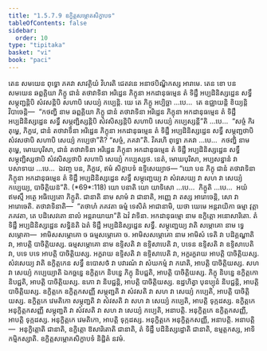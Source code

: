```yaml
---
title: "1.5.7.9 ឧក្ខិត្តសម្ភោគសិក្ខាបទ"
tableOfContents: false
sidebar:
  order: 10
type: "tipitaka"
basket: "vi"
book: "paci"
---
```



<DynamicBreadcrumb />

<Division number="423" book="paci">

<Paragraph number="1265" book="paci">
តេន សមយេន ពុទ្ធោ ភគវា សាវត្ថិយំ វិហរតិ ជេតវនេ អនាថបិណ្ឌិកស្ស អារាមេ. តេន ខោ បន សមយេន ឆព្ពគ្គិយា ភិក្ខូ ជានំ តថាវាទិនា អរិដ្ឋេន ភិក្ខុនា អកដានុធម្មេន តំ ទិដ្ឋឹ អប្បដិនិស្សដ្ឋេន សទ្ធឹ សម្ភុញ្ជន្តិបិ សំវសន្តិបិ សហាបិ សេយ្យំ កប្បេន្តិ.
</Paragraph>

<Paragraph number="1266" book="paci">
យេ តេ ភិក្ខូ អប្បិច្ឆា …បេ…  តេ ឧជ្ឈាយន្តិ ខិយ្យន្តិ វិបាចេន្តិ—  “កថញ្ហិ នាម ឆព្ពគ្គិយា ភិក្ខូ ជានំ តថាវាទិនា អរិដ្ឋេន ភិក្ខុនា អកដានុធម្មេន តំ ទិដ្ឋឹ អប្បដិនិស្សដ្ឋេន សទ្ធឹ សម្ភុញ្ជិស្សន្តិបិ សំវសិស្សន្តិបិ សហាបិ សេយ្យំ កប្បេស្សន្តី”តិ …បេ…  “សច្ចំ កិរ តុម្ហេ, ភិក្ខវេ, ជានំ តថាវាទិនា អរិដ្ឋេន ភិក្ខុនា អកដានុធម្មេន តំ ទិដ្ឋឹ អប្បដិនិស្សដ្ឋេន សទ្ធឹ សម្ភុញ្ជថាបិ សំវសថាបិ សហាបិ សេយ្យំ កប្បេថា”តិ? “សច្ចំ, ភគវា”តិ. វិគរហិ ពុទ្ធោ ភគវា …បេ…  កថញ្ហិ នាម តុម្ហេ, មោឃបុរិសា, ជានំ តថាវាទិនា អរិដ្ឋេន ភិក្ខុនា អកដានុធម្មេន តំ ទិដ្ឋឹ អប្បដិនិស្សដ្ឋេន សទ្ធឹ សម្ភុញ្ជិស្សថាបិ សំវសិស្សថាបិ សហាបិ សេយ្យំ កប្បេស្សថ. នេតំ, មោឃបុរិសា, អប្បសន្នានំ វា បសាទាយ …បេ…  ឯវញ្ច បន, ភិក្ខវេ, ឥមំ សិក្ខាបទំ ឧទ្ទិសេយ្យាថ—
</Paragraph>

</Division>
<Division number="424" book="paci">

<Paragraph number="1267" book="paci">
<Emphasis>“យោ បន ភិក្ខុ ជានំ តថាវាទិនា ភិក្ខុនា អកដានុធម្មេន តំ ទិដ្ឋឹ អប្បដិនិស្សដ្ឋេន សទ្ធឹ សម្ភុញ្ជេយ្យ វា សំវសេយ្យ វា សហ វា សេយ្យំ កប្បេយ្យ, បាចិត្តិយន៑”</Emphasis>តិ. (*69*:<Emphasis>118</Emphasis>)
</Paragraph>

</Division>
<Division number="425" book="paci">

<Paragraph number="1268" book="paci">
<Emphasis>យោ បនា</Emphasis>តិ យោ យាទិសោ …បេ…  <Emphasis>ភិក្ខូ</Emphasis>តិ …បេ…  អយំ ឥមស្មឹ អត្ថេ អធិប្បេតោ ភិក្ខូតិ.
</Paragraph>

<Paragraph number="1269" book="paci">
<Emphasis>ជានាតិ</Emphasis> នាម សាមំ វា ជានាតិ, អញ្ញេ វា តស្ស អារោចេន្តិ, សោ វា អារោចេតិ.
</Paragraph>

<Paragraph number="1270" book="paci">
<Emphasis>តថាវាទិនា</Emphasis>តិ—  “តថាហំ ភគវតា ធម្មំ ទេសិតំ អាជានាមិ, យថា យេមេ អន្តរាយិកា ធម្មា វុត្តា ភគវតា, តេ បដិសេវតោ នាលំ អន្តរាយាយា”តិ ឯវំ វាទិនា.
</Paragraph>

<Paragraph number="1271" book="paci">
<Emphasis>អកដានុធម្មោ</Emphasis> នាម ឧក្ខិត្តោ អនោសារិតោ.
</Paragraph>

<Paragraph number="1272" book="paci">
<Emphasis>តំ ទិដ្ឋឹ អប្បដិនិស្សដ្ឋេន សទ្ធិន៑</Emphasis>តិ ឯតំ ទិដ្ឋឹ អប្បដិនិស្សដ្ឋេន សទ្ធឹ.
</Paragraph>

<Paragraph number="1273" book="paci">
<Emphasis>សម្ភុញ្ជេយ្យ វា</Emphasis>តិ សម្ភោគោ នាម ទ្វេ សម្ភោគា—  អាមិសសម្ភោគោ ច ធម្មសម្ភោគោ ច. <Emphasis>អាមិសសម្ភោគោ</Emphasis> នាម អាមិសំ ទេតិ វា បដិគ្គណ្ហាតិ វា, អាបត្តិ បាចិត្តិយស្ស. <Emphasis>ធម្មសម្ភោគោ</Emphasis> នាម ឧទ្ទិសតិ វា ឧទ្ទិសាបេតិ វា, បទេន ឧទ្ទិសតិ វា ឧទ្ទិសាបេតិ វា, បទេ បទេ អាបត្តិ បាចិត្តិយស្ស. អក្ខរាយ ឧទ្ទិសតិ វា ឧទ្ទិសាបេតិ វា, អក្ខរក្ខរាយ អាបត្តិ បាចិត្តិយស្ស.
</Paragraph>

<Paragraph number="1274" book="paci">
<Emphasis>សំវសេយ្យ វា</Emphasis>តិ ឧក្ខិត្តកេន សទ្ធឹ ឧបោសថំ វា បវារណំ វា សំឃកម្មំ វា ករោតិ, អាបត្តិ បាចិត្តិយស្ស.
</Paragraph>

<Paragraph number="1275" book="paci">
<Emphasis>សហ វា សេយ្យំ កប្បេយ្យា</Emphasis>តិ ឯកច្ឆន្នេ ឧក្ខិត្តកេ និបន្នេ ភិក្ខុ និបជ្ជតិ, អាបត្តិ បាចិត្តិយស្ស. ភិក្ខុ និបន្នេ ឧក្ខិត្តកោ និបជ្ជតិ, អាបត្តិ បាចិត្តិយស្ស. ឧភោ វា និបជ្ជន្តិ, អាបត្តិ បាចិត្តិយស្ស. ឧដ្ឋហិត្វា បុនប្បុនំ និបជ្ជន្តិ, អាបត្តិ បាចិត្តិយស្ស.
</Paragraph>

</Division>
<Division number="426" book="paci">

<Paragraph number="1276" book="paci">
ឧក្ខិត្តកេ ឧក្ខិត្តកសញ្ញី សម្ភុញ្ជតិ វា សំវសតិ វា សហ វា សេយ្យំ កប្បេតិ, អាបត្តិ បាចិត្តិយស្ស. ឧក្ខិត្តកេ វេមតិកោ សម្ភុញ្ជតិ វា សំវសតិ វា សហ វា សេយ្យំ កប្បេតិ, អាបត្តិ ទុក្កដស្ស. ឧក្ខិត្តកេ អនុក្ខិត្តកសញ្ញី សម្ភុញ្ជតិ វា សំវសតិ វា សហ វា សេយ្យំ កប្បេតិ, អនាបត្តិ. អនុក្ខិត្តកេ ឧក្ខិត្តកសញ្ញី, អាបត្តិ ទុក្កដស្ស. អនុក្ខិត្តកេ វេមតិកោ, អាបត្តិ ទុក្កដស្ស. អនុក្ខិត្តកេ អនុក្ខិត្តកសញ្ញី, អនាបត្តិ.
</Paragraph>

</Division>
<Division number="427" book="paci">

<Paragraph number="1277" book="paci">
អនាបត្តិ—  អនុក្ខិត្តោតិ ជានាតិ, ឧក្ខិត្តោ ឱសារិតោតិ ជានាតិ, តំ ទិដ្ឋឹ បដិនិស្សដ្ឋោតិ ជានាតិ, ឧម្មត្តកស្ស, អាទិកម្មិកស្សាតិ.

</Paragraph>
</Division>

<Paragraph number="1278" type="center" book="paci">
ឧក្ខិត្តសម្ភោគសិក្ខាបទំ និដ្ឋិតំ នវមំ.
</Paragraph>